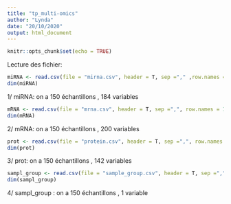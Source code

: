 ```yaml
---
title: "tp_multi-omics"
author: "Lynda"
date: "20/10/2020"
output: html_document
---
```


```r
knitr::opts_chunk$set(echo = TRUE)
```


Lecture des fichier:
```r
miRNA <- read.csv(file = "mirna.csv", header = T, sep ="," ,row.names = 1)
dim(miRNA)
```
1/ miRNA: on a  150 échantillons , 184 variables

```r
mRNA <- read.csv(file = "mrna.csv", header = T, sep =",", row.names = 1 )
dim(mRNA)

```
2/ mRNA: on a  150 échantillons , 200 variables


```r
prot <- read.csv(file = "protein.csv", header = T, sep =",", row.names = 1 )
dim(prot)

```
3/ prot: on a  150 échantillons , 142 variables

```r
sampl_group <- read.csv(file = "sample_group.csv", header = T, sep ="," ,row.names = 1)
dim(sampl_group)

```
4/ sampl_group : on a  150 échantillons , 1 variable

```r

```


